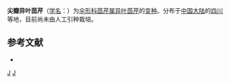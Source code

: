 {{NoteTA|G1=LS}}
{{Infraspeciesbox
| genus = Pimpinella
| species = diversifolia
| varietas = angustipetala
| authority = Shan et Pu
}}

'''尖瓣异叶茴芹'''（[[学名|学名]]：{{lang|la|''Pimpinella diversifolia'' var. ''angustipetala''}}）为[[伞形科|伞形科]][[茴芹属|茴芹属]][[异叶茴芹|异叶茴芹]]的[[变种|变种]]。分布于[[中国大陆|中国大陆]]的[[四川|四川]]等地，目前尚未由人工引种栽培。

== 参考文献 ==
<div class="references-small">
* {{cite web| url =http://www.bioinfo.cn/db05/KmzwSpecies.php?action=view&id=29789| title =尖瓣异叶茴芹| work =《中国高等植物数据库全库》| publisher =中国科学院微生物研究所| author =昆明植物研究所| accessdate =2009-02-26| deadurl =yes| archiveurl =https://web.archive.org/web/20160305052404/http://www.bioinfo.cn/db05/KmzwSpecies.php?action=view&id=29789| archivedate =2016-03-05}}
</div>
{{Taxonbar|from=Q11038460}}

[[Category:茴芹属|J]]
[[Category:四川植物|J]]


{{Apiales-stub}}